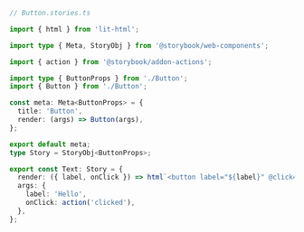 ```ts
// Button.stories.ts

import { html } from 'lit-html';

import type { Meta, StoryObj } from '@storybook/web-components';

import { action } from '@storybook/addon-actions';

import type { ButtonProps } from './Button';
import { Button } from './Button';

const meta: Meta<ButtonProps> = {
  title: 'Button',
  render: (args) => Button(args),
};

export default meta;
type Story = StoryObj<ButtonProps>;

export const Text: Story = {
  render: ({ label, onClick }) => html`<button label="${label}" @click=${onClick}></button>`,
  args: {
    label: 'Hello',
    onClick: action('clicked'),
  },
};
```

